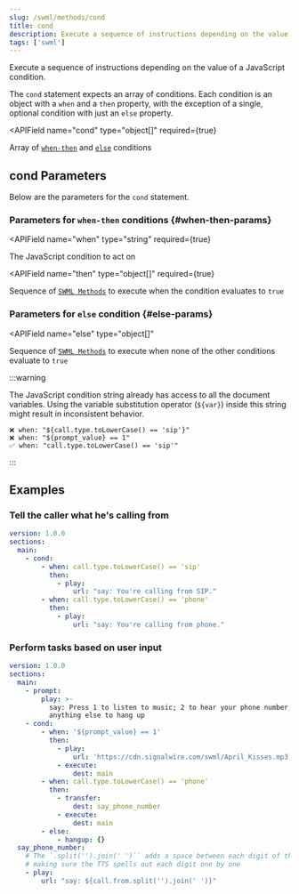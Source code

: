 ```yaml
---
slug: /swml/methods/cond
title: cond
description: Execute a sequence of instructions depending on the value of a JavaScript condition.
tags: ['swml']
---
```



Execute a sequence of instructions depending on the value of a JavaScript condition.

The `cond` statement expects an array of conditions. Each condition is an object with a `when` and a `then` property, with the
exception of a single, optional condition with just an `else` property.

<APIField
  name="cond"
  type="object[]"
  required={true}
>
  Array of [`when-then`](#when-then-params) and [`else`](#else-params) conditions
</APIField>

## **cond Parameters**

Below are the parameters for the `cond` statement.

### **Parameters for `when-then` conditions** {#when-then-params}

<APIField
  name="when"
  type="string"
  required={true}
>
  The JavaScript condition to act on
</APIField>

<APIField
  name="then"
  type="object[]"
  required={true}
>
  Sequence of [`SWML Methods`](./index.mdx) to execute when the condition evaluates to `true`
</APIField>

### **Parameters for `else` condition** {#else-params}

<APIField
  name="else"
  type="object[]"
>
  Sequence of [`SWML Methods`](./index.mdx) to execute when none of the other conditions evaluate to `true`
</APIField>

:::warning

The JavaScript condition string already has access to all the document variables. Using the variable
substitution operator (`${var}`) inside this string might result in inconsistent behavior.

```
❌ when: "${call.type.toLowerCase() == 'sip'}"
❌ when: "${prompt_value} == 1"
✅ when: "call.type.toLowerCase() == 'sip'"
```

:::

## **Examples**

### Tell the caller what he's calling from

```yaml andJson
version: 1.0.0
sections:
  main:
    - cond:
        - when: call.type.toLowerCase() == 'sip'
          then:
            - play:
                url: "say: You're calling from SIP."
        - when: call.type.toLowerCase() == 'phone'
          then:
            - play:
                url: "say: You're calling from phone."
```

### Perform tasks based on user input

```yaml andJson
version: 1.0.0
sections:
  main:
    - prompt:
        play: >-
          say: Press 1 to listen to music; 2 to hear your phone number; and
          anything else to hang up
    - cond:
        - when: '${prompt_value} == 1'
          then:
            - play:
                url: 'https://cdn.signalwire.com/swml/April_Kisses.mp3'
            - execute:
                dest: main
        - when: call.type.toLowerCase() == 'phone'
          then:
            - transfer:
                dest: say_phone_number
            - execute:
                dest: main
        - else:
            - hangup: {}
  say_phone_number:
    # The `.split('').join(' ')`` adds a space between each digit of the phone number,
    # making sure the TTS spells out each digit one by one
    - play:
        url: "say: ${call.from.split('').join(' ')}"
```
